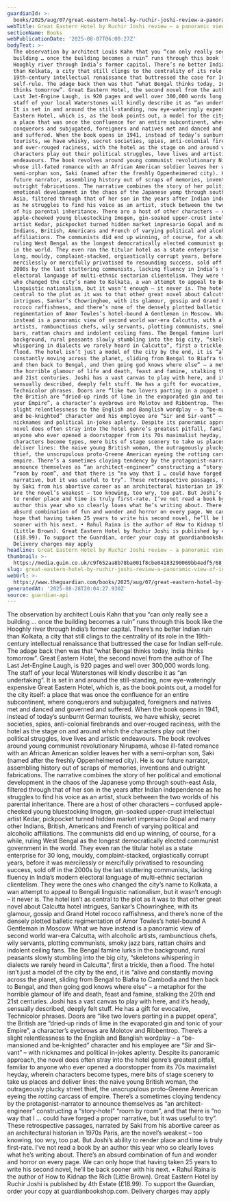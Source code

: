 ```yaml
---
guardianId: >-
  books/2025/aug/07/great-eastern-hotel-by-ruchir-joshi-review-a-panoramic-view-of-india-in-flux
webTitle: Great Eastern Hotel by Ruchir Joshi review – a panoramic view of India in flux
sectionName: Books
webPublicationDate: '2025-08-07T06:00:27Z'
bodyText: >-
  The observation by architect Louis Kahn that you “can only really see a
  building … once the building becomes a ruin” runs through this book like the
  Hooghly river through India’s former capital. There’s no better Indian ruin
  than Kolkata, a city that still clings to the centrality of its role in the
  19th-century intellectual renaissance that buttressed the case for Indian
  self-rule. The adage back then was that “what Bengal thinks today, India
  thinks tomorrow”. Great Eastern Hotel, the second novel from the author of The
  Last Jet-Engine Laugh, is 920 pages and well over 300,000 words long. The
  staff of your local Waterstones will kindly describe it as “an undertaking”.
  It is set in and around the still-standing, now eye-wateringly expensive Great
  Eastern Hotel, which is, as the book points out, a model for the city itself:
  a place that was once the confluence for an entire subcontinent, where
  conquerors and subjugated, foreigners and natives met and danced and governed
  and suffered. When the book opens in 1941, instead of today’s sunburnt German
  tourists, we have whisky, secret societies, spies, anti-colonial firebrands
  and over-rouged raciness, with the hotel as the stage on and around which the
  characters play out their political struggles, love lives and artistic
  endeavours. The book revolves around young communist revolutionary Nirupama,
  whose ill-fated romance with an African American soldier leaves her with a
  semi-orphan son, Saki (named after the freshly Oppenheimered city). He is our
  future narrator, assembling history out of scraps of memories, inventions and
  outright fabrications. The narrative combines the story of her political and
  emotional development in the chaos of the Japanese yomp through south-east
  Asia, filtered through that of her son in the years after Indian independence
  as he struggles to find his voice as an artist, stuck between the two worlds
  of his parental inheritance. There are a host of other characters – confused
  apple-cheeked young bluestocking Imogen, gin-soaked upper-crust intellectual
  artist Kedar, pickpocket turned hidden market impresario Gopal and many other
  Indians, British, Americans and French of varying political and alcoholic
  affiliations. The communists did end up winning, of course, for a while,
  ruling West Bengal as the longest democratically elected communist government
  in the world. They even ran the titular hotel as a state enterprise for 30
  long, mouldy, complaint-stacked, orgiastically corrupt years, before it was
  mercilessly or mercifully privatised to resounding success, sold off in the
  2000s by the last stuttering communists, lacking fluency in India’s modern
  electoral language of multi-ethnic sectarian clientelism. They were the ones
  who changed the city’s name to Kolkata, a wan attempt to appeal to Bengali
  linguistic nationalism, but it wasn’t enough – it never is. The hotel isn’t as
  central to the plot as it was to that other great novel about Calcutta hotel
  intrigues, Sankar’s Chowringhee, with its glamour, gossip and Grand Hotel
  rococo raffishness, and there’s none of the densely plotted balletic
  regimentation of Amor Towles’s hotel-bound A Gentleman in Moscow. What we have
  instead is a panoramic view of second world war-era Calcutta, with alcoholic
  artists, rambunctious chefs, wily servants, plotting communists, smoky jazz
  bars, rattan chairs and indolent ceiling fans. The Bengal famine lurks in the
  background, rural peasants slowly stumbling into the big city, “skeletons
  whispering in dialects we rarely heard in Calcutta”, first a trickle, then a
  flood. The hotel isn’t just a model of the city by the end, it is “alive and
  constantly moving across the planet, sliding from Bengal to Biafra to Cambodia
  and then back to Bengal, and then going god knows where else” – a metaphor for
  the horrible glamour of life and death, feast and famine, stalking the 20th
  and 21st centuries. Joshi has a vast canvas to play with here, and it’s heady,
  sensually described, deeply felt stuff. He has a gift for evocative,
  Technicolor phrases. Doors are “like two lovers parting in a puppet opera”,
  the British are “dried‑up rinds of lime in the evaporated gin and tonic of
  your Empire”, a character’s eyebrows are Molotov and Ribbentrop. There’s a
  slight relentlessness to the English and Banglish wordplay – a “be-mansioned
  and be-knighted” character and his employee are “Sir and Sir-vant” – with
  nicknames and political in-jokes aplenty. Despite its panoramic approach, the
  novel does often stray into the hotel genre’s greatest pitfall, familiar to
  anyone who ever opened a doorstopper from its 70s maximalist heyday, wherein
  characters become types, mere bits of stage scenery to take us places and
  deliver lines: the naive young British woman, the outrageously plucky street
  thief, the unscrupulous proto-Greene American eyeing the rotting carcass of
  empire. There’s a sometimes cloying tendency by the protagonist-narrator to
  announce themselves as “an architect-engineer” constructing a “story-hotel”
  “room by room”, and that there is “no way that I … could have forged a proper
  narrative, but it was useful to try”. These retrospective passages, narrated
  by Saki from his abortive career as an architectural historian in 1970s Paris,
  are the novel’s weakest – too knowing, too wry, too pat. But Joshi’s ability
  to render place and time is truly first-rate. I’ve not read a book by an
  author this year who so clearly loves what he’s writing about. There’s an
  absurd combination of fun and wonder and horror on every page. We can only
  hope that having taken 25 years to write his second novel, he’ll be back
  sooner with his next. • Rahul Raina is the author of How to Kidnap the Rich
  (Little Brown). Great Eastern Hotel by Ruchir Joshi is published by 4th Estate
  (£18.99). To support the Guardian, order your copy at guardianbookshop.com.
  Delivery charges may apply
headline: Great Eastern Hotel by Ruchir Joshi review – a panoramic view of India in flux
thumbnail: >-
  https://media.guim.co.uk/c9f652aa8b78ba001f8cbe04183290069bb4edf5/68_25_4308_3447/500.jpg
slug: great-eastern-hotel-by-ruchir-joshi-review-a-panoramic-view-of-india-in-flux
webUrl: >-
  https://www.theguardian.com/books/2025/aug/07/great-eastern-hotel-by-ruchir-joshi-review-a-panoramic-view-of-india-in-flux
generatedAt: '2025-08-28T20:04:27.930Z'
source: guardian-api
---
```

The observation by architect Louis Kahn that you “can only really see a building … once the building becomes a ruin” runs through this book like the Hooghly river through India’s former capital. There’s no better Indian ruin than Kolkata, a city that still clings to the centrality of its role in the 19th-century intellectual renaissance that buttressed the case for Indian self-rule. The adage back then was that “what Bengal thinks today, India thinks tomorrow”. Great Eastern Hotel, the second novel from the author of The Last Jet-Engine Laugh, is 920 pages and well over 300,000 words long. The staff of your local Waterstones will kindly describe it as “an undertaking”. It is set in and around the still-standing, now eye-wateringly expensive Great Eastern Hotel, which is, as the book points out, a model for the city itself: a place that was once the confluence for an entire subcontinent, where conquerors and subjugated, foreigners and natives met and danced and governed and suffered. When the book opens in 1941, instead of today’s sunburnt German tourists, we have whisky, secret societies, spies, anti-colonial firebrands and over-rouged raciness, with the hotel as the stage on and around which the characters play out their political struggles, love lives and artistic endeavours. The book revolves around young communist revolutionary Nirupama, whose ill-fated romance with an African American soldier leaves her with a semi-orphan son, Saki (named after the freshly Oppenheimered city). He is our future narrator, assembling history out of scraps of memories, inventions and outright fabrications. The narrative combines the story of her political and emotional development in the chaos of the Japanese yomp through south-east Asia, filtered through that of her son in the years after Indian independence as he struggles to find his voice as an artist, stuck between the two worlds of his parental inheritance. There are a host of other characters – confused apple-cheeked young bluestocking Imogen, gin-soaked upper-crust intellectual artist Kedar, pickpocket turned hidden market impresario Gopal and many other Indians, British, Americans and French of varying political and alcoholic affiliations. The communists did end up winning, of course, for a while, ruling West Bengal as the longest democratically elected communist government in the world. They even ran the titular hotel as a state enterprise for 30 long, mouldy, complaint-stacked, orgiastically corrupt years, before it was mercilessly or mercifully privatised to resounding success, sold off in the 2000s by the last stuttering communists, lacking fluency in India’s modern electoral language of multi-ethnic sectarian clientelism. They were the ones who changed the city’s name to Kolkata, a wan attempt to appeal to Bengali linguistic nationalism, but it wasn’t enough – it never is. The hotel isn’t as central to the plot as it was to that other great novel about Calcutta hotel intrigues, Sankar’s Chowringhee, with its glamour, gossip and Grand Hotel rococo raffishness, and there’s none of the densely plotted balletic regimentation of Amor Towles’s hotel-bound A Gentleman in Moscow. What we have instead is a panoramic view of second world war-era Calcutta, with alcoholic artists, rambunctious chefs, wily servants, plotting communists, smoky jazz bars, rattan chairs and indolent ceiling fans. The Bengal famine lurks in the background, rural peasants slowly stumbling into the big city, “skeletons whispering in dialects we rarely heard in Calcutta”, first a trickle, then a flood. The hotel isn’t just a model of the city by the end, it is “alive and constantly moving across the planet, sliding from Bengal to Biafra to Cambodia and then back to Bengal, and then going god knows where else” – a metaphor for the horrible glamour of life and death, feast and famine, stalking the 20th and 21st centuries. Joshi has a vast canvas to play with here, and it’s heady, sensually described, deeply felt stuff. He has a gift for evocative, Technicolor phrases. Doors are “like two lovers parting in a puppet opera”, the British are “dried‑up rinds of lime in the evaporated gin and tonic of your Empire”, a character’s eyebrows are Molotov and Ribbentrop. There’s a slight relentlessness to the English and Banglish wordplay – a “be-mansioned and be-knighted” character and his employee are “Sir and Sir-vant” – with nicknames and political in-jokes aplenty. Despite its panoramic approach, the novel does often stray into the hotel genre’s greatest pitfall, familiar to anyone who ever opened a doorstopper from its 70s maximalist heyday, wherein characters become types, mere bits of stage scenery to take us places and deliver lines: the naive young British woman, the outrageously plucky street thief, the unscrupulous proto-Greene American eyeing the rotting carcass of empire. There’s a sometimes cloying tendency by the protagonist-narrator to announce themselves as “an architect-engineer” constructing a “story-hotel” “room by room”, and that there is “no way that I … could have forged a proper narrative, but it was useful to try”. These retrospective passages, narrated by Saki from his abortive career as an architectural historian in 1970s Paris, are the novel’s weakest – too knowing, too wry, too pat. But Joshi’s ability to render place and time is truly first-rate. I’ve not read a book by an author this year who so clearly loves what he’s writing about. There’s an absurd combination of fun and wonder and horror on every page. We can only hope that having taken 25 years to write his second novel, he’ll be back sooner with his next. • Rahul Raina is the author of How to Kidnap the Rich (Little Brown). Great Eastern Hotel by Ruchir Joshi is published by 4th Estate (£18.99). To support the Guardian, order your copy at guardianbookshop.com. Delivery charges may apply
